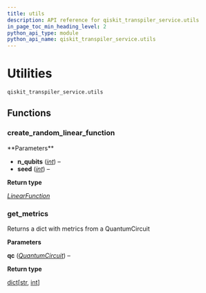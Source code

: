 ```yaml
---
title: utils
description: API reference for qiskit_transpiler_service.utils
in_page_toc_min_heading_level: 2
python_api_type: module
python_api_name: qiskit_transpiler_service.utils
---
```


<span id="utilities-qiskit-transpiler-service-utils" />

<span id="module-qiskit_transpiler_service.utils" />

# Utilities

<span id="module-qiskit_transpiler_service.utils" />

`qiskit_transpiler_service.utils`

## Functions

### create\_random\_linear\_function

<Function id="qiskit_transpiler_service.utils.create_random_linear_function" signature="qiskit_transpiler_service.utils.create_random_linear_function(n_qubits, seed=123)">
  **Parameters**

  *   **n\_qubits** ([*int*](https://docs.python.org/3/library/functions.html#int "(in Python v3.12)")) –
  *   **seed** ([*int*](https://docs.python.org/3/library/functions.html#int "(in Python v3.12)")) –

  **Return type**

  [*LinearFunction*](/api/qiskit/qiskit.circuit.library.LinearFunction "(in Qiskit v1.1)")
</Function>

### get\_metrics

<Function id="qiskit_transpiler_service.utils.get_metrics" signature="qiskit_transpiler_service.utils.get_metrics(qc)">
  Returns a dict with metrics from a QuantumCircuit

  **Parameters**

  **qc** ([*QuantumCircuit*](/api/qiskit/qiskit.circuit.QuantumCircuit "(in Qiskit v1.1)")) –

  **Return type**

  [dict](https://docs.python.org/3/library/stdtypes.html#dict "(in Python v3.12)")\[[str](https://docs.python.org/3/library/stdtypes.html#str "(in Python v3.12)"), [int](https://docs.python.org/3/library/functions.html#int "(in Python v3.12)")]
</Function>

